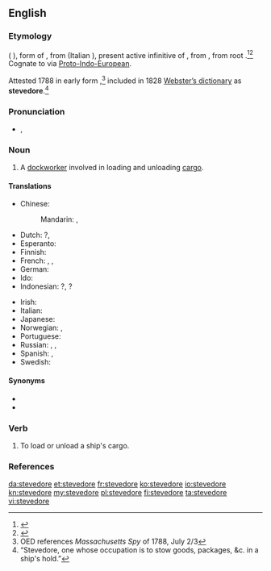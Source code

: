 ==English==
{{wikipedia}}

===Etymology===
{{etyl|es|en}} {{term|estibador|lang=es}} ({{etyl|pt|-}} {{term|estivador|lang=pt}}), form of {{term|estibar||to load|lang=es}}, from {{etyl|la|en}} {{term|stipare|stīpāre|lang=la}} (Italian {{term|stipare|lang=it}}), present active infinitive of {{term|stipo|stīpō|stuff|lang=la}}, from {{etyl|ine-pro|en}} {{recons|stīpos|lang=ine-pro}}, from root {{etyl|ine-pro|en}} {{recons|steip-|lang=ine-pro}}.<ref>{{R:Online Etymology Dictionary}}</ref><ref>{{R:Online Etymology Dictionary|stiff}}</ref> Cognate to {{term|stiff}} via [[Proto-Indo-European]].

Attested 1788 in early form {{term|stowadore}},<ref>OED references ''Massachusetts Spy'' of 1788, July 2/3</ref> included in 1828 [[w:Webster's dictionary|Webster’s dictionary]] as '''stevedore'''.<ref>“Stevedore, one whose occupation is to stow goods, packages, &c. in a ship's hold.”</ref>

===Pronunciation===
* {{a|UK}} {{IPA|/ˈstiː.vəˌdɔː(ɹ)/}}, {{X-SAMPA|/"sti:.v@%dO:(r\)/}}

===Noun===
{{en-noun}}

# A [[dockworker]] involved in loading and unloading [[cargo]].

====Translations====
{{trans-top|dockworker involved in loading and unloading cargo}}
* Chinese:
*: Mandarin: {{t|cmn|碼頭工人|sc=Hani}}, {{t|cmn|码头工人|tr=mǎtou gōngrén|sc=Hani}}
* Dutch: {{t-|nl|dokwerker|m}}?, {{t+|nl|stuwadoor|m}}
* Esperanto: {{t-|eo|stivisto}}
* Finnish: {{t+|fi|ahtaaja}}
* French: {{t+|fr|stevedore|m}}, {{t+|fr|manutentionnaire|m}}, {{t+|fr|aconier|m}}
* German: {{t-|de|Hafenarbeiter|m}}
* Ido: {{t+|io|stivisto}}
* Indonesian: {{t-|id|buruh kapal}}?, {{t+|id|kuli}}?
{{trans-mid}}
* Irish: {{t-|ga|stíbheadóir|m}}
* Italian: {{t-|it|stivatore|m}}
* Japanese: {{t-|ja|港湾労働者|tr=こうわんろうどうしゃ, kōwan rōdōsha|sc=Jpan}}
* Norwegian: {{t-|no|havnearbeider|m}}, {{t+|no|bryggesjauer|m}}
* Portuguese: {{t+|pt|estivador|m}}
* Russian: {{t+|ru|грузчик|m|tr=grúzčik}}, {{t+|ru|докер|m|tr=dóker|sc=Cyrl}}, {{t-|ru|портовый грузчик|m|tr=portóvyj grúzčik|sc=Cyrl}}
* Spanish: {{t+|es|estibador|m}}, {{t-|es|arrumador|m}}
* Swedish: {{t-|sv|stuvare|c}}
{{trans-bottom}}

====Synonyms====
* {{l|en|longshoreman}}
* {{l|en|docker}}

===Verb===
{{en-verb|stevedor|ing}}

# {{context|transitive}} To load or unload a ship's cargo.

===References===
<references/>

[[da:stevedore]]
[[et:stevedore]]
[[fr:stevedore]]
[[ko:stevedore]]
[[io:stevedore]]
[[kn:stevedore]]
[[my:stevedore]]
[[pl:stevedore]]
[[fi:stevedore]]
[[ta:stevedore]]
[[vi:stevedore]]